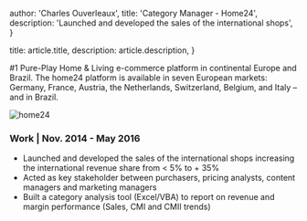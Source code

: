 
  author: 'Charles Ouverleaux',
  title: 'Category Manager - Home24',
  description: 'Launched and developed the sales of the international shops',
}

  title: article.title,
  description: article.description,
}


#1 Pure-Play Home & Living e-commerce platform in continental Europe and Brazil. The home24 platform is available in seven European markets: Germany, France, Austria, the Netherlands, Switzerland, Belgium, and Italy – and in Brazil.

<Image src={home24} alt="home24" />

### Work | Nov. 2014 - May 2016

- Launched and developed the sales of the international shops increasing the international revenue share from < 5% to + 35%
- Acted as key stakeholder between purchasers, pricing analysts, content managers and marketing managers
- Built a category analysis tool (Excel/VBA) to report on revenue and margin performance (Sales, CMI and CMII trends)
